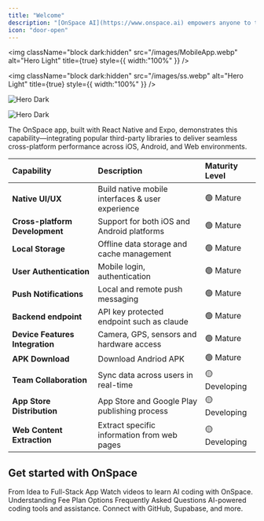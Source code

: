```yaml
---
title: "Welcome"
description: "[OnSpace AI](https://www.onspace.ai) empowers anyone to turn ideas into powerful AI applications in minutes—no coding required. Our free, no-code platform enables effortless creation of custom AI apps; simply describe your vision and our agentic AI handles the rest."
icon: "door-open"
---
```


<img
  className="block dark:hidden"
  src="/images/MobileApp.webp"
  alt="Hero Light"
  title={true}
  style={{ width:"100%" }}
/>

<img
  className="block dark:hidden"
  src="/images/ss.webp"
  alt="Hero Light"
  title={true}
  style={{ width:"100%" }}
/>

<img
  className="hidden dark:block"
  src="/images/MobileApp.webp"
  alt="Hero Dark"
/>

<img
  className="hidden dark:block"
  src="/images/image.webp"
  alt="Hero Dark"
/>

The OnSpace app, built with React Native and Expo, demonstrates this capability—integrating popular third-party libraries to deliver seamless cross-platform performance across iOS, Android, and Web environments.

| Capability                      | Description                                      | Maturity Level |
| :------------------------------ | :----------------------------------------------- | :------------- |
| **Native UI/UX**                | Build native mobile interfaces & user experience | 🟢 Mature      |
| **Cross-platform Development**  | Support for both iOS and Android platforms       | 🟢 Mature      |
| **Local Storage**               | Offline data storage and cache management        | 🟢 Mature      |
| **User Authentication**         | Mobile login, authentication                     | 🟢 Mature      |
| **Push Notifications**          | Local and remote push messaging                  | 🟢 Mature      |
| **Backend endpoint**            | API key protected endpoint such as claude        | 🟢 Mature      |
| **Device Features Integration** | Camera, GPS, sensors and hardware access         | 🟢 Mature      |
| **APK Download**                | Download Andriod APK                             | 🟢 Mature  |
| **Team Collaboration**          | Sync data across users in real-time              | 🟡 Developing  |
| **App Store Distribution**      | App Store and Google Play publishing process     | 🟡 Developing  |
| **Web Content Extraction**      | Extract specific information from web pages      | 🟡 Developing  |

## Get started with OnSpace

<CardGroup cols={2}>
  <Card title="Start Building Now" icon="hammer" href="https://docs.onspace.ai/Startbuildingyourfirstapp">
    From Idea to Full-Stack App
  </Card>
  <Card title="Tutorials" icon="video" href="https://docs.onspace.ai/vibe-coding-tutorials/video">
    Watch videos to learn AI coding with OnSpace.
  </Card>
  <Card title="Fee Plan" icon="receipt" href="https://docs.onspace.ai/getting-started/pricing">
    Understanding Fee Plan Options
  </Card>
  <Card title="FAQ" icon="circle-question" href="https://docs.onspace.ai/getting-started/faq">
    Frequently Asked Questions
  </Card>
  <Card title="Features" icon="code" href="https://docs.onspace.ai/features/codemode">
    AI-powered coding tools and assistance.
  </Card>
  <Card title="Integrations" icon="puzzle" href="https://docs.onspace.ai/integrations/supabase-integration">
    Connect with GitHub, Supabase, and more.
  </Card>
</CardGroup>